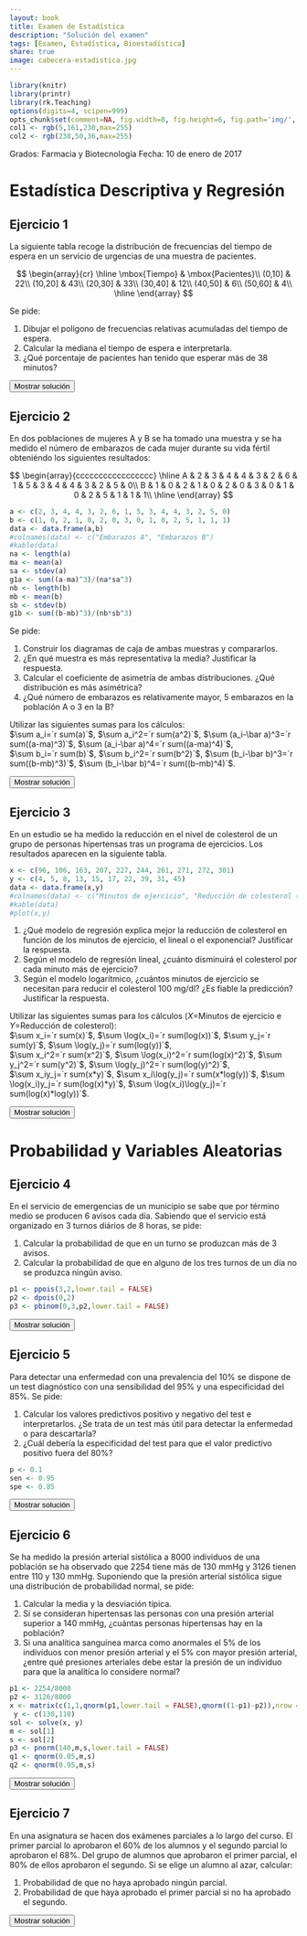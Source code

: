 ```yaml
---
layout: book
title: Examen de Estadística
description: "Solución del examen"
tags: [Examen, Estadística, Bioestadística]
share: true
image: cabecera-estadistica.jpg
---
```


```r
library(knitr)
library(printr)
library(rk.Teaching)
options(digits=4, scipen=999)
opts_chunk$set(comment=NA, fig.width=8, fig.height=6, fig.path='img/', fig.align="center", dev="svg", digits=4, echo=FALSE, warning=FALSE, message=FALSE)
col1 <- rgb(5,161,230,max=255)
col2 <- rgb(238,50,36,max=255)
```

Grados: Farmacia y Biotecnología
Fecha: 10 de enero de 2017

# Estadística Descriptiva y Regresión 

## Ejercicio 1
La siguiente tabla recoge la distribución de frecuencias del tiempo de espera en un servicio de urgencias de una muestra de pacientes.

$$
\begin{array}{cr}
\hline
\mbox{Tiempo} & \mbox{Pacientes}\\
(0,10] & 22\\
(10,20] & 43\\
(20,30] & 33\\
(30,40] & 12\\
(40,50] & 6\\
(50,60] & 4\\
\hline
\end{array}
$$

Se pide:

1. Dibujar el polígono de frecuencias relativas acumuladas del tiempo de espera.
2. Calcular la mediana el tiempo de espera e interpretarla.
3. ¿Qué porcentaje de pacientes han tenido que esperar más de 38 minutos?

<div><button class="solution">Mostrar solución</button></div>
<div id="solution" style="display: none">
1. 
```r
x <- c(0,10,20,30,40,50,60)
y <- c(0,22,65,98,110,116,120)
y <- y/120
plot(x, y, type="o", pch=16, col=col1, main="Distribución acumulada del tiempo de espera en un servicio de urgencias", xlab="Tiempo (en minutos)", ylab="Frecuencias relativa acumulada", axes=FALSE, frame.plot=TRUE)
abline(h=seq(0,1,0.1), col="grey10", lty="dotted")
axis(1, at=x)
axis(2, at=seq(0,1,0.1), las=2)
```
2. $Me=18.89$ min. <br/>
3. El 10% de los pacientes han tenido que esperar más de 18 minutos.
</div>

## Ejercicio 2
En dos poblaciones de mujeres A y B se ha tomado una muestra y se ha medido el número de embarazos de cada mujer durante su vida fértil obteniéndo los siguientes resultados:

$$
\begin{array}{ccccccccccccccccc}
\hline
A & 2 & 3 & 4 & 4 & 3 & 2 & 6 & 1 & 5 & 3 & 4 & 4 & 3 & 2 & 5 & 0\\
B & 1 & 0 & 2 & 1 & 0 & 2 & 0 & 3 & 0 & 1 & 0 & 2 & 5 & 1 & 1 & 1\\
\hline
\end{array}
$$

```r
a <- c(2, 3, 4, 4, 3, 2, 6, 1, 5, 3, 4, 4, 3, 2, 5, 0)
b <- c(1, 0, 2, 1, 0, 2, 0, 3, 0, 1, 0, 2, 5, 1, 1, 1)
data <- data.frame(a,b)
#colnames(data) <- c("Embarazos A", "Embarazos B")
#kable(data)
na <- length(a)
ma <- mean(a)
sa <- stdev(a)
g1a <- sum((a-ma)^3)/(na*sa^3)
nb <- length(b)
mb <- mean(b)
sb <- stdev(b)
g1b <- sum((b-mb)^3)/(nb*sb^3)
```

Se pide:

1. Construir los diagramas de caja de ambas muestras y compararlos.
2. ¿En qué muestra es más representativa la media? Justificar la respuesta.
3. Calcular el coeficiente de asimetría de ambas distribuciones. ¿Qué distribución es más asimétrica?
4. ¿Qué número de embarazos es relativamente mayor, 5 embarazos en la población A o 3 en la B?

Utilizar las siguientes sumas para los cálculos:  
$\sum a_i=`r sum(a)`$, $\sum a_i^2=`r sum(a^2)`$, $\sum (a_i-\bar a)^3=`r sum((a-ma)^3)`$, $\sum (a_i-\bar a)^4=`r sum((a-ma)^4)`$,  
$\sum b_i=`r sum(b)`$, $\sum b_i^2=`r sum(b^2)`$, $\sum (b_i-\bar b)^3=`r sum((b-mb)^3)`$, $\sum (b_i-\bar b)^4=`r sum((b-mb)^4)`$.

<div><button class="solution">Mostrar solución</button></div>
<div id="solution" style="display: none">
1. 
```r
pregnancies <- c(a,b)
population <- rep(c("A","B"),c(16,16))
boxplot(pregnancies~population, main="Diagramas de caja del número de embarazos según la población", xlab="Número de embarazos",col=rainbow(4,s=0.6), horizontal=TRUE)
```
2. $\bar a=`r ma`$ embarazos, $s_a^2=`r variance(a)`$ embarazos², $s_a=`r sa`$ embarazos, $cv_a=`r cv(a)`$. <br/>
$\bar b=`r mb`$ embarazos, $s_b^2=`r variance(b)`$ embarazos², $s_b=`r sb`$ embarazoss, $cv_b=`r cv(b)`$. <br/>
Como el coeficiente de variación de $A$ es menor que el coeficiente de variación de $B$, la media de la población $A$ es más representativa que la media de la población $B$. <br/>
3. $g_{1,a}=`r g1a`$ y $g_{1,b}=`r g1b`$, de modo que la distribución de $B$ es más asimétrica que la distribución de $A$. <br/>
5. $z_a(5)=`r (5-ma)/sa`$ y $z_b(3)=`r (3-mb)/sb`$, de modo que 3 embarazos en la población $B$ es relativamente mayor que 5 embarazos en la población $A$.
</div>

## Ejercicio 3
En un estudio se ha medido la reducción en el nivel de colesterol de un grupo de personas hipertensas tras un programa de ejercicios. Los resultados aparecen en la siguiente tabla.

```r
x <- c(96, 106, 163, 207, 227, 244, 261, 271, 272, 301)
y <- c(4, 5, 8, 13, 15, 17, 22, 39, 31, 45)
data <- data.frame(x,y)
#colnames(data) <- c("Minutos de ejercicio", "Reducción de colesterol (mg/dl)")
#kable(data)
#plot(x,y)
```

1. ¿Qué modelo de regresión explica mejor la reducción de colesterol en función de los minutos de ejercicio, el lineal o el exponencial? Justificar la respuesta.
2. Según el modelo de regresión lineal, ¿cuánto disminuirá el colesterol por cada minuto más de ejercicio?
3. Según el modelo logarítmico, ¿cuántos minutos de ejercicio se necesitan para reducir el colesterol 100 mg/dl? ¿Es fiable la predicción? Justificar la respuesta.

Utilizar las siguientes sumas para los cálculos ($X$=Minutos de ejercicio e $Y$=Reducción de colesterol):  
$\sum x_i=`r sum(x)`$, $\sum \log(x_i)=`r sum(log(x))`$, $\sum y_j=`r sum(y)`$, $\sum \log(y_j)=`r sum(log(y))`$,  
$\sum x_i^2=`r sum(x^2)`$, $\sum \log(x_i)^2=`r sum(log(x)^2)`$, $\sum y_j^2=`r sum(y^2)`$, $\sum \log(y_j)^2=`r sum(log(y)^2)`$,  
$\sum x_iy_j=`r sum(x*y)`$, $\sum x_i\log(y_j)=`r sum(x*log(y))`$, $\sum \log(x_i)y_j=`r sum(log(x)*y)`$, $\sum \log(x_i)\log(y_j)=`r sum(log(x)*log(y))`$.

<div><button class="solution">Mostrar solución</button></div>
<div id="solution" style="display: none">
```r
m <- lm(y~x)
c <- coefficients(m)
z <- log(y)
m2 <- lm(z~x)
c2 <- coefficients(m2)
m3 <- lm(x~z)
c3 <- coefficients(m3)
```
1. Modelo de regresión lineal de la reducción del colesterol sobre el tiempo de ejercicio: <br/>
$\bar x=`r mean(x)`$ min, $s_x^2=`r variance(x)`$ min². <br/>
$\bar y=`r mean(y)`$ mg/dl, $s_y^2=`r variance(y)`$ (mg/dl)². <br/>
$s_{xy}=`r covariance(x,y)`$ min⋅mg/dl. <br/>
$r^2 = `r summary(m)$r.squared`$. <br/>
Modelo de regresión exponencial de la reducción de colesterol sobre el tiempo de ejercicio: <br/>
$\overline{\log(y)}=`r mean(z)`$ log(mg/dl), $s_{\log(y)}^2=`r variance(z)`$ log(mg/dl)². <br/>
$s_{x\log(y)}=`r covariance(x,z)`$ min⋅log(mg/dl). <br/>
$r^2 = `r summary(m2)$r.squared`$. <br/>
Por tanto, el modelo de regresión exponencial es mejor ya que su coeficiente de determinación es mayor. <br/>
2. Recta de regresión de la reducción del colesterol sobre el tiempo de ejercicio: $y=`r c[1]` + `r c[2]`x$. <br/>
Por cada minuto más de ejercicio la reducción del colesterol aumenta `r c[2]` mg/dl. <br/>
3. Modelo de regresión logarítmico del tiempo de ejercicio sobre la reducción del colesterol: 
$x=`r c3[1]` + `r c3[2]`\log(y)$. <br/>
$x(100)=`r c3[1]+c3[2]*log(100)`$.
A pesar de que el coeficiente de determinación está muy cerca de 1, la estimación no es muy fiable porque 100 mg/dl está bastante lejos del rango de valores de la muestra. 
</div>


# Probabilidad y Variables Aleatorias

## Ejercicio 4
En el servicio de emergencias de un municipio se sabe que por término medio se producen 6 avisos cada día.
Sabiendo que el servicio está organizado en 3 turnos diários de 8 horas, se pide:

1. Calcular la probabilidad de que en un turno se produzcan más de 3 avisos.
2. Calcular la probabilidad de que en alguno de los tres turnos de un día no se produzca ningún aviso.

```r
p1 <- ppois(3,2,lower.tail = FALSE)
p2 <- dpois(0,2)
p3 <- pbinom(0,3,p2,lower.tail = FALSE)

```

<div><button class="solution">Mostrar solución</button></div>
<div id="solution" style="display: none">
1. Llamando $X$ al número de avisos en un turno de 8 horas, $X\sim P(2)$ y $P(X>3)=`r p1`$. <br/>
2. Llamando $Y$ al número de turnos sin avisos, $Y\sim B(3,`r p2`)$ y $P(Y>0)=`r p3`$.
</div>


## Ejercicio 5
Para detectar una enfermedad con una prevalencia del 10% se dispone de un test diagnóstico con una sensibilidad del 95% y una especificidad del 85%.
Se pide:

1. Calcular los valores predictivos positivo y negativo del test e interpretarlos.
¿Se trata de un test más útil para detectar la enfermedad o para descartarla?
2. ¿Cuál debería la especificidad del test para que el valor predictivo positivo fuera del 80%?

```r
p <- 0.1
sen <- 0.95
spe <- 0.85
```

<div><button class="solution">Mostrar solución</button></div>
<div id="solution" style="display: none">
1. $VPP=P(D|+)=`r (p*sen)/(p*sen+(1-p)*(1-spe))`$ y $VPN=P(\overline D|-)=`r ((1-p)*spe)/(p*(1-sen)+(1-p)*(spe))`$. <br/>
2. La especificidad debería ser $97.37\%$.
</div>


## Ejercicio 6
Se ha medido la presión arterial sistólica a 8000 individuos de una población se ha observado que 2254 tiene más de 130 mmHg y 3126 tienen entre 110 y 130 mmHg.
Suponiendo que la presión arterial sistólica sigue una distribución de probabilidad normal, se pide:

1. Calcular la media y la desviación típica.
2. Si se consideran hipertensas las personas con una presión arterial superior a 140 mmHg, ¿cuántas personas hipertensas hay en la población?
3. Si una analítica sanguínea marca como anormales el 5% de los individuos con menor presión arterial y el 5% con mayor presión arterial, ¿entre qué presiones arteriales debe estar la presión de un individuo para que la analítica lo considere normal?

```r
p1 <- 2254/8000
p2 <- 3126/8000
x <- matrix(c(1,1,qnorm(p1,lower.tail = FALSE),qnorm((1-p1)-p2)),nrow = 2, byrow =FALSE) 
 y <- c(130,110)
sol <- solve(x, y)
m <- sol[1]
s <- sol[2]
p3 <- pnorm(140,m,s,lower.tail = FALSE)
q1 <- qnorm(0.05,m,s)
q2 <- qnorm(0.95,m,s)
```

<div><button class="solution">Mostrar solución</button></div>
<div id="solution" style="display: none">
1. Llamando $X$ a la presión arterial, $X\sim N(`r m`, `r s`)$. <br/>
2. $P(X>140)=`r p3`$ y por tanto existen $`r p3*8000`$ personas con hipertensión. <br/>
3. La presión es normal en el intervalo $(`r q1`, `r q2`)$.
</div>


## Ejercicio 7
En una asignatura se hacen dos exámenes parciales a lo largo del curso.
El primer parcial lo aprobaron el 60% de los alumnos y el segundo parcial lo aprobaron el 68%.
Del grupo de alumnos que aprobaron el primer parcial, el 80% de ellos aprobaron el segundo.
Si se elige un alumno al azar, calcular:

1. Probabilidad de que no haya aprobado ningún parcial.
2. Probabilidad de que haya aprobado el primer parcial si no ha aprobado el segundo.

<div><button class="solution">Mostrar solución</button></div>
<div id="solution" style="display: none">
Llamando $E_1$ al evento consistente en aprobar el primer examen y $E_2$ al evento consistente en aprobar el segundo examen: <br/>
1. $P(\overline E_1\cap \overline E_2)=0.2$. <br/>
2. $P(E_1|\overline E_2)=0.375$.
</div>
